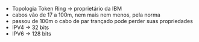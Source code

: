 






-   Topologia Token Ring → proprietário da IBM
-   cabos vão de 17 a 100m, nem mais nem menos, pela norma
-   passou de 100m o cabo de par trançado pode perder suas propriedades
-   IPV4 → 32 bits
-   IPV6 → 128 bits


